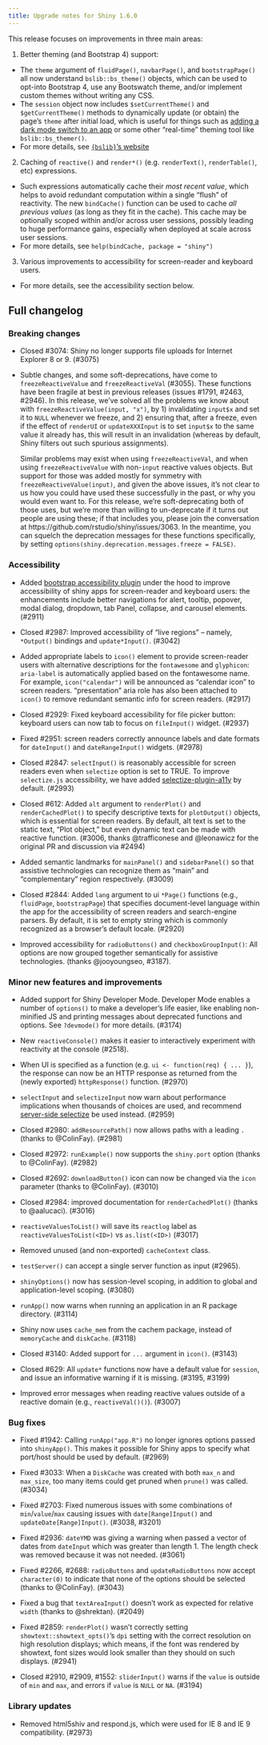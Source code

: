 ```yaml
---
title: Upgrade notes for Shiny 1.6.0
---
```


This release focuses on improvements in three main areas:

1. Better theming (and Bootstrap 4) support:
  * The `theme` argument of `fluidPage()`, `navbarPage()`, and `bootstrapPage()` all now understand `bslib::bs_theme()` objects, which can be used to opt-into Bootstrap 4, use any Bootswatch theme, and/or implement custom themes without writing any CSS. 
  * The `session` object now includes `$setCurrentTheme()` and `$getCurrentTheme()` methods to dynamically update (or obtain) the page's `theme` after initial load, which is useful for things such as [adding a dark mode switch to an app](https://rstudio.github.io/bslib/articles/theming.html#dynamic-theming-in-shiny) or some other "real-time" theming tool like `bslib::bs_themer()`.
  * For more details, see [`{bslib}`'s website](https://rstudio.github.io/bslib)

2. Caching of `reactive()` and `render*()` (e.g. `renderText()`, `renderTable()`, etc) expressions.
  * Such expressions automatically cache their _most recent value_, which helps to avoid redundant computation within a single "flush" of reactivity. The new `bindCache()` function can be used to cache _all previous values_ (as long as they fit in the cache). This cache may be optionally scoped within and/or across user sessions, possibly leading to huge performance gains, especially when deployed at scale across user sessions.
  * For more details, see `help(bindCache, package = "shiny")`
  
3. Various improvements to accessibility for screen-reader and keyboard users.
  * For more details, see the accessibility section below.

## Full changelog

### Breaking changes

* Closed #3074: Shiny no longer supports file uploads for Internet Explorer 8 or 9. (#3075)

* Subtle changes, and some soft-deprecations, have come to `freezeReactiveValue` and `freezeReactiveVal` (#3055). These functions have been fragile at best in previous releases (issues #1791, #2463, #2946). In this release, we've solved all the problems we know about with `freezeReactiveValue(input, "x")`, by 1) invalidating `input$x` and set it to `NULL` whenever we freeze, and 2) ensuring that, after a freeze, even if the effect of `renderUI` or `updateXXXInput` is to set `input$x` to the same value it already has, this will result in an invalidation (whereas by default, Shiny filters out such spurious assignments).

  Similar problems may exist when using `freezeReactiveVal`, and when using `freezeReactiveValue` with non-`input` reactive values objects. But support for those was added mostly for symmetry with `freezeReactiveValue(input)`, and given the above issues, it's not clear to us how you could have used these successfully in the past, or why you would even want to. For this release, we're soft-deprecating both of those uses, but we're more than willing to un-deprecate if it turns out people are using these; if that includes you, please join the conversation at https://github.com/rstudio/shiny/issues/3063. In the meantime, you can squelch the deprecation messages for these functions specifically, by setting `options(shiny.deprecation.messages.freeze = FALSE)`.

### Accessibility

* Added [bootstrap accessibility plugin](https://github.com/paypal/bootstrap-accessibility-plugin) under the hood to improve accessibility of shiny apps for screen-reader and keyboard users: the enhancements include better navigations for alert, tooltip, popover, modal dialog, dropdown, tab Panel, collapse, and carousel elements. (#2911)

* Closed #2987: Improved accessibility of "live regions" -- namely, `*Output()` bindings and `update*Input()`. (#3042)

* Added appropriate labels to `icon()` element to provide screen-reader users with alternative descriptions for the `fontawesome` and `glyphicon`: `aria-label` is automatically applied based on the fontawesome name. For example, `icon("calendar")` will be announced as "calendar icon" to screen readers. "presentation" aria role has also been attached to `icon()` to remove redundant semantic info for screen readers. (#2917)

* Closed #2929: Fixed keyboard accessibility for file picker button: keyboard users can now tab to focus on `fileInput()` widget. (#2937)

* Fixed #2951: screen readers correctly announce labels and date formats for `dateInput()` and `dateRangeInput()` widgets. (#2978)

* Closed #2847: `selectInput()` is reasonably accessible for screen readers even when `selectize` option is set to TRUE. To improve `selectize.js` accessibility, we have added [selectize-plugin-a11y](https://github.com/SLMNBJ/selectize-plugin-a11y) by default. (#2993)

* Closed #612: Added `alt` argument to `renderPlot()` and `renderCachedPlot()` to specify descriptive texts for `plotOutput()` objects, which is essential for screen readers. By default, alt text is set to the static text, "Plot object," but even dynamic text can be made with reactive function. (#3006, thanks @trafficonese and @leonawicz for the original PR and discussion via #2494)

* Added semantic landmarks for `mainPanel()` and `sidebarPanel()` so that assistive technologies can recognize them as "main" and "complementary" region respectively. (#3009)

* Closed #2844: Added `lang` argument to ui `*Page()` functions (e.g., `fluidPage`, `bootstrapPage`) that specifies document-level language within the app for the accessibility of screen readers and search-engine parsers. By default, it is set to empty string which is commonly recognized as a browser's default locale. (#2920)

* Improved accessibility for `radioButtons()` and `checkboxGroupInput()`: All options are now grouped together semantically for assistive technologies. (thanks @jooyoungseo, #3187).

### Minor new features and improvements

* Added support for Shiny Developer Mode. Developer Mode enables a number of `options()` to make a developer's life easier, like enabling non-minified JS and printing messages about deprecated functions and options. See `?devmode()` for more details. (#3174)

* New `reactiveConsole()` makes it easier to interactively experiment with reactivity at the console (#2518).

* When UI is specified as a function (e.g. `ui <- function(req) { ... }`), the response can now be an HTTP response as returned from the (newly exported) `httpResponse()` function. (#2970)

* `selectInput` and `selectizeInput` now warn about performance implications when thousands of choices are used, and recommend [server-side selectize](https://shiny.posit.co/articles/selectize.html) be used instead. (#2959)

* Closed #2980: `addResourcePath()` now allows paths with a leading `.` (thanks to @ColinFay). (#2981)

* Closed #2972: `runExample()` now supports the `shiny.port` option (thanks to @ColinFay). (#2982)

* Closed #2692: `downloadButton()` icon can now be changed via the `icon` parameter (thanks to @ColinFay). (#3010)

* Closed #2984: improved documentation for `renderCachedPlot()` (thanks to @aalucaci). (#3016)

* `reactiveValuesToList()` will save its `reactlog` label as `reactiveValuesToList(<ID>)` vs `as.list(<ID>)` (#3017)

* Removed unused (and non-exported) `cacheContext` class.

* `testServer()` can accept a single server function as input (#2965).

* `shinyOptions()` now has session-level scoping, in addition to global and application-level scoping. (#3080)

* `runApp()` now warns when running an application in an R package directory. (#3114)

* Shiny now uses `cache_mem` from the cachem package, instead of `memoryCache` and `diskCache`. (#3118)

* Closed #3140: Added support for `...` argument in `icon()`. (#3143)

* Closed #629: All `update*` functions now have a default value for `session`, and issue an informative warning if it is missing. (#3195, #3199)

* Improved error messages when reading reactive values outside of a reactive domain (e.g., `reactiveVal()()`). (#3007)

### Bug fixes

* Fixed #1942: Calling `runApp("app.R")` no longer ignores options passed into `shinyApp()`. This makes it possible for Shiny apps to specify what port/host should be used by default. (#2969)

* Fixed #3033: When a `DiskCache` was created with both `max_n` and `max_size`, too many items could get pruned when `prune()` was called. (#3034)

* Fixed #2703: Fixed numerous issues with some combinations of `min`/`value`/`max` causing issues with `date[Range]Input()` and `updateDate[Range]Input()`. (#3038, #3201)

* Fixed #2936: `dateYMD` was giving a warning when passed a vector of dates from `dateInput` which was greater than length 1. The length check was removed because it was not needed. (#3061)

* Fixed #2266, #2688: `radioButtons` and `updateRadioButtons` now accept `character(0)` to indicate that none of the options should be selected (thanks to @ColinFay). (#3043)

* Fixed a bug that `textAreaInput()` doesn't work as expected for relative `width` (thanks to @shrektan). (#2049)

* Fixed #2859: `renderPlot()` wasn't correctly setting `showtext::showtext_opts()`'s `dpi` setting with the correct resolution on high resolution displays; which means, if the font was rendered by showtext, font sizes would look smaller than they should on such displays. (#2941)

* Closed #2910, #2909, #1552: `sliderInput()` warns if the `value` is outside of `min` and `max`, and errors if `value` is `NULL` or `NA`. (#3194)

### Library updates

* Removed html5shiv and respond.js, which were used for IE 8 and IE 9 compatibility. (#2973)

